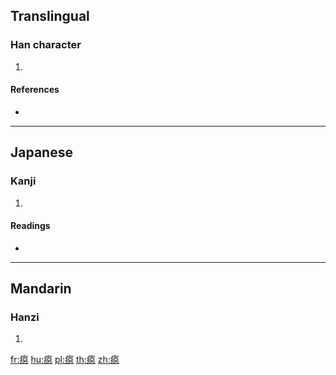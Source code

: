 {{character info/new}}
==Translingual==

===Han character===
{{Han char|rn=104|rad=疒|as=12|sn=17|four=|canj=KMMP}}

# {{defn|Han|sort=疒12}}

====References====
* {{Han ref|kx=0781.101|dkj=22529|hdz=42695.110|uh=764B|ud=30283}}

----

==Japanese==

===Kanji===
{{ja-kanji|grade=|rs=疒12}}

# {{defn|lang=ja|sort=疒12}}

====Readings====
* {{ja-readings|on=[[かく]] (kaku), [[がく]] (gaku)|kun=|nanori=}}

----

==Mandarin==

===Hanzi===
{{cmn-hanzi|pin=[[hè]] ([[he4]])|wg=ho<sup>4</sup>}}

# {{defn|lang=cmn|sort=疒12}}

[[fr:癋]]
[[hu:癋]]
[[pl:癋]]
[[th:癋]]
[[zh:癋]]